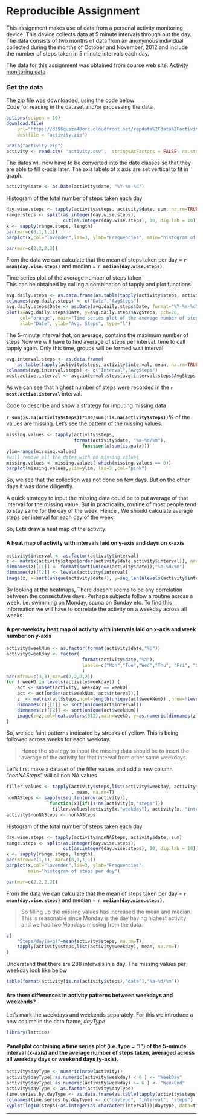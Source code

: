 # Reproducible Assignment


This assignment makes use of data from a personal activity monitoring device. This device collects data at 5 minute intervals through out the day. The data consists of two months of data from an anonymous individual collected during the months of October and November, 2012 and include the number of steps taken in 5 minute intervals each day.


The data for this assignment was obtained from course web site:
[Activity monitoring data](https://d396qusza40orc.cloudfront.net/repdata%2Fdata%2Factivity.zip)


### Get the data
The zip file was downloaded, using the code below  
Code for reading in the dataset and/or processing the data
```r
options(scipen = 10)
download.file(
    url="https://d396qusza40orc.cloudfront.net/repdata%2Fdata%2Factivity.zip", 
    destfile = "activity.zip")
```

```R
unzip("activity.zip")
activity <- read.csv( "activity.csv",  stringsAsFactors = FALSE, na.strings = c("NA"))
```

The dates will now have to be converted into the date classes so that they are able
to fill x-axis later. The axis labels of x axis are set vertical to fit in graph.
```r
activity$date <- as.Date(activity$date, "%Y-%m-%d")
```


Histogram of the total number of steps taken each day
```R
day.wise.steps <- tapply(activity$steps, activity$date, sum, na.rm=TRUE)
range.steps <- split(as.integer(day.wise.steps), 
                     cut(as.integer(day.wise.steps), 10, dig.lab = 10))
x <- sapply(range.steps, length)
par(mar=c(8,1,1,1))
barplot(x,col="lavender",las=3, ylab="Frequencies", main="histogram of steps per day")
```
```r
par(mar=c(2,2,2,2))

```



From the data we can calculate that the mean of steps taken per day = __`r mean(day.wise.steps)`__ and median = __`r median(day.wise.steps)`__.



Time series plot of the average number of steps taken  
This can be obtained by calling a combination of tapply and plot functions.
```r
avg.daily.steps <- as.data.frame(as.table(tapply(activity$steps, activity$date, mean, na.rm=TRUE)))
colnames(avg.daily.steps) <- c("Date","AvgSteps")
avg.daily.steps$Date <- as.Date(avg.daily.steps$Date, format="%Y-%m-%d")
plot(x=avg.daily.steps$Date, y=avg.daily.steps$AvgSteps, pch=20, 
     col="orange", main="Time series plot of the average number of steps taken" ,
     xlab="Date", ylab="Avg. Steps", type="l")
```



The 5-minute interval that, on average, contains the maximum number of steps
Now we will have to find average of steps per interval. time to call tapply again.
Only this time, groups will be formed w.r.t interval

```r
avg.interval.steps <- as.data.frame(
    as.table(tapply(activity$steps, activity$interval, mean, na.rm=TRUE)))
colnames(avg.interval.steps) <- c("Interval","AvgSteps")
most.active.interval <- avg.interval.steps[avg.interval.steps$AvgSteps == max(avg.interval.steps$AvgSteps),"Interval"]
```
As we can see that highest number of steps were recorded in the __`r most.active.interval`__ interval. 



Code to describe and show a strategy for imputing missing data  

__`r sum(is.na(activity$steps))*100/sum(!is.na(activity$steps))`%__ of the values are missing.
Let's see the pattern of the missing values.
```r
missing.values <- tapply(activity$steps,
                         format(activity$date, "%a-%d/%m"),
                            function(x)sum(is.na(x)))
ylim=range(missing.values)
#will remove all the dates with no missing values
missing.values <- missing.values[-which(missing.values == 0)]
barplot(missing.values,ylim=ylim, las=3 ,col="pink")
```

So, we see that the collection was not done on few days. But on the other days it was done diligently.


A quick strategy to input the missing data could be to put average of that interval for the missing value. But in practicality, routine of most people tend to stay same for the day of the week. Hence , We should calculate average steps per interval for each day of the week.

So, Lets draw a heat map of the activity.  

#### A heat map of activity with intervals laid on y-axis and days on x-axis
```r
activity$interval <- as.factor(activity$interval)
z <- matrix(activity$steps[order(activity$date,activity$interval)], nrow=length(unique(activity$date)), ncol=nlevels(activity$interval), byrow = TRUE)
dimnames(z)[[1]] <- format(sort(unique(activity$date)),"%a-%d/%m")
dimnames(z)[[2]] <- levels(activity$interval)
image(z, x=sort(unique(activity$date)), y=seq_len(nlevels(activity$interval)), xlab="date", ylab="activity")
```  

By looking at the heatmaps, There doesn't seems to be any correlation between the consectutive
days. Perhaps subjects follow a routine across a week. i.e. swimming on Monday, sauna on Sunday etc.
To find this information we will have to correlate the activity on a weekday across all weeks.

#### A per-weekday heat map of activity with intervals laid on x-axis and week number on y-axis
```r
activity$weekNum <- as.factor(format(activity$date,"%U"))
activity$weekday <- factor(
                            format(activity$date,"%a"), 
                            labels=c("Mon","Tue","Wed","Thu", "Fri", "Sat", "Sun")
                            )
par(mfrow=c(3,3),mar=c(2,2,2,2))
for ( weekD in levels(activity$weekday)) {
    act <- subset(activity, weekday == weekD) 
    act <- act[order(act$weekNum, act$interval),]
    z  <- matrix(act$steps,ncol=length(unique(act$weekNum)) ,nrow=nlevels(act$interval))
    dimnames(z)[[1]] <- sort(unique(act$interval))
    dimnames(z)[[2]] <- sort(unique(act$weekNum))
    image(z=z,col=heat.colors(512),main=weekD, y=as.numeric(dimnames(z)[[2]]), x=seq_len(nlevels(act$interval)))
}
```

So, we see faint patterns indicated by streaks of yellow. This is being followed across weeks for each weekday.

> Hence the strategy to input the missing data should be to insert the average of the activity for that interval from other same weekdays.

Let's first make a dataset of the filler values and add a new column *"nonNASteps"* will all non NA values
```r
filler.values <- tapply(activity$steps,list(activity$weekday, activity$interval)
                        , mean, na.rm=T)
nonNASteps <- sapply(seq_len(nrow(activity)), 
                function(x){if(is.na(activity[x,"steps"]))
                 filler.values[activity[x,"weekday"], activity[x, "interval"]] else                                activity[x,"steps"]})
activity$nonNASteps <- nonNASteps
```

Histogram of the total number of steps taken each day
```R
day.wise.steps <- tapply(activity$nonNASteps, activity$date, sum)
range.steps <- split(as.integer(day.wise.steps), 
                     cut(as.integer(day.wise.steps), 10, dig.lab = 10))
x <- sapply(range.steps, length)
par(mfrow=c(1,1), mar=c(8,1,1,1))
barplot(x,col="lavender",las=3, ylab="Frequencies",
        main="histogram of steps per day")
```

```r
par(mar=c(2,2,2,2))
```


From the data we can calculate that the mean of steps taken per day = __`r mean(day.wise.steps)`__ and median = __`r median(day.wise.steps)`__.

> So filling up the missing values has increased the mean and median. 
This is reasonable since Monday is the day having highest activity and we had two Mondays missing from the data.

```r
c(
    "Steps/day(avg)"=mean(activity$steps, na.rm=T),
    tapply(activity$steps,list(activity$weekday), mean, na.rm=T)
)
```
Understand that there are 288 intervals in a day. The missing values per weekday look like below
```r
table(format(activity[is.na(activity$steps),"date"],"%a-%d/%m"))
```



#### Are there differences in activity patterns between weekdays and weekends?
Let's mark the weekdays and weekends separately. For this we introduce a new column in the data frame, *dayType*

```r
library(lattice)
```
#### Panel plot containing a time series plot (i.e. type = "l") of the 5-minute interval (x-axis) and the average number of steps taken, averaged across all weekday days or weekend days (y-axis). 
```r
activity$dayType <- numeric(nrow(activity))
activity$dayType[ as.numeric(activity$weekday) < 6 ] <- "WeekDay"
activity$dayType[ as.numeric(activity$weekday) >= 6 ] <- "WeekEnd"
activity$dayType <- as.factor(activity$dayType)
time.series.by.dayType <- as.data.frame(as.table(tapply(activity$steps, list(activity$dayType,activity$interval), mean, na.rm=T)))
colnames(time.series.by.dayType) <- c("daytype", "interval", "steps")
xyplot(log10(steps)~as.integer(as.character(interval))|daytype, data=time.series.by.dayType, type="l", layout=c(1,2), ylab = "", main="steps taken on logarithmic scale", xlab="interval")
```
***

